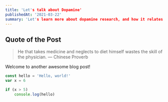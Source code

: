 ```yaml
---
title: 'Let's talk about Dopamine'
publishedAt: '2021-03-22'
summary: 'Let's learn more about dopamine research, and how it relates to addiction.'
---
```


## Quote of the Post
> He that takes medicine and neglects to diet himself wastes the skill of the physician. — Chinese Proverb

Welcome to another awesome blog post!

```javascript:hello.js
const hello = 'Hello, world!'
var x = 6

if (x > 5)
    console.log(hello)
```
